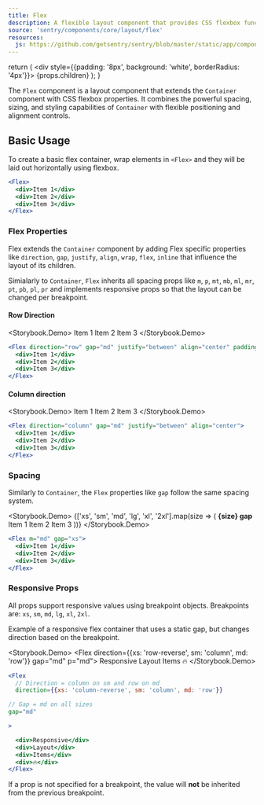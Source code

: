 ```yaml
---
title: Flex
description: A flexible layout component that provides CSS flexbox functionality with responsive props and spacing controls.
source: 'sentry/components/core/layout/flex'
resources:
  js: https://github.com/getsentry/sentry/blob/master/static/app/components/core/layout/flex.tsx
---
```




  return (
    <div style={{padding: '8px', background: 'white', borderRadius: '4px'}}>
      {props.children}
    </div>
  );
}


The `Flex` component is a layout component that extends the `Container` component with CSS flexbox properties. It combines the powerful spacing, sizing, and styling capabilities of `Container` with flexible positioning and alignment controls.

## Basic Usage

To create a basic flex container, wrap elements in `<Flex>` and they will be laid out horizontally using flexbox.

```jsx
<Flex>
  <div>Item 1</div>
  <div>Item 2</div>
  <div>Item 3</div>
</Flex>
```

### Flex Properties

Flex extends the `Container` component by adding Flex specific properties like `direction`, `gap`, `justify`, `align`, `wrap`, `flex`, `inline` that influence the layout of its children.

Simialarly to `Container`, `Flex` inherits all spacing props like `m`, `p`, `mt`, `mb`, `ml`, `mr`, `pt`, `pb`, `pl`, `pr` and implements responsive props so that the layout can be changed per breakpoint.

#### Row Direction

<Storybook.Demo>
  <Flex direction="row" gap="md" justify="between" align="center" padding="md">
    <Card>Item 1</Card>
    <Card>Item 2</Card>
    <Card>Item 3</Card>
  </Flex>
</Storybook.Demo>
```jsx
<Flex direction="row" gap="md" justify="between" align="center" padding="md">
  <div>Item 1</div>
  <div>Item 2</div>
  <div>Item 3</div>
</Flex>
```

#### Column direction

<Storybook.Demo>
  <Flex direction="column" gap="md" justify="between" align="center">
    <Card>Item 1</Card>
    <Card>Item 2</Card>
    <Card>Item 3</Card>
  </Flex>
</Storybook.Demo>
```jsx
<Flex direction="column" gap="md" justify="between" align="center">
  <div>Item 1</div>
  <div>Item 2</div>
  <div>Item 3</div>
</Flex>
```

### Spacing

Similarly to `Container`, the `Flex` properties like `gap` follow the same spacing system.

<Storybook.Demo>
  <Flex direction="column" gap="md">
    {['xs', 'sm', 'md', 'lg', 'xl', '2xl'].map(size => (
      <Flex direction="column" gap="sm" key={size}>
        <strong>{size} gap</strong>
        <Flex m="md" gap={size}>
          <Card>Item 1</Card>
          <Card>Item 2</Card>
          <Card>Item 3</Card>
        </Flex>
      </Flex>
    ))}
  </Flex>
</Storybook.Demo>
```jsx
<Flex m="md" gap="xs">
  <div>Item 1</div>
  <div>Item 2</div>
  <div>Item 3</div>
</Flex>
```

### Responsive Props

All props support responsive values using breakpoint objects. Breakpoints are: `xs`, `sm`, `md`, `lg`, `xl`, `2xl`.

Example of a responsive flex container that uses a static gap, but changes direction based on the breakpoint.

<Storybook.Demo>
  <Flex direction={{xs: 'row-reverse', sm: 'column', md: 'row'}} gap="md" p="md">
    <Card>Responsive</Card>
    <Card>Layout</Card>
    <Card>Items</Card>
    <Card>🔥</Card>
  </Flex>
</Storybook.Demo>
```jsx
<Flex
  // Direction = column on sm and row on md
  direction={{xs: 'column-reverse', sm: 'column', md: 'row'}}

// Gap = md on all sizes
gap="md"

>

  <div>Responsive</div>
  <div>Layout</div>
  <div>Items</div>
  <div>🔥</div>
</Flex>
```

If a prop is not specified for a breakpoint, the value will **not** be inherited from the previous breakpoint.
